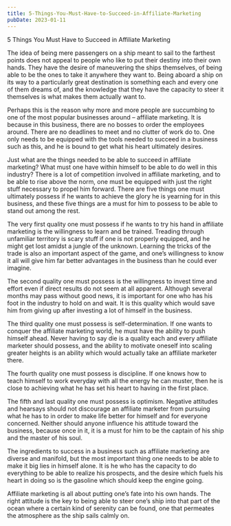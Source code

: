 ```yaml
---
title: 5-Things-You-Must-Have-to-Succeed-in-Affiliate-Marketing
pubDate: 2023-01-11
---
```


5 Things You Must Have to Succeed in Affiliate Marketing


The idea of being mere passengers on a ship meant to sail to the farthest points does not appeal to people who like to put their destiny into their own hands.  They have the desire of maneuvering the ships themselves, of being able to be the ones to take it anywhere they want to.  Being aboard a ship on its way to a particularly great destination is something each and every one of them dreams of, and the knowledge that they have the capacity to steer it themselves is what makes them actually want to.

Perhaps this is the reason why more and more people are succumbing to one of the most popular businesses around – affiliate marketing.  It is because in this business, there are no bosses to order the employees around.  There are no deadlines to meet and no clutter of work do to.  One only needs to be equipped with the tools needed to succeed in a business such as this, and he is bound to get what his heart ultimately desires.

Just what are the things needed to be able to succeed in affiliate marketing?  What must one have within himself to be able to do well in this industry?  There is a lot of competition involved in affiliate marketing, and to be able to rise above the norm, one must be equipped with just the right stuff necessary to propel him forward.  There are five things one must ultimately possess if he wants to achieve the glory he is yearning for in this business, and these five things are a must for him to possess to be able to stand out among the rest.

The very first quality one must possess if he wants to try his hand in affiliate marketing is the willingness to learn and be trained.  Treading through unfamiliar territory is scary stuff if one is not properly equipped, and he might get lost amidst a jungle of the unknown.  Learning the tricks of the trade is also an important aspect of the game, and one’s willingness to know it all will give him far better advantages in the business than he could ever imagine.

The second quality one must possess is the willingness to invest time and effort even if direct results do not seem at all apparent.  Although several months may pass without good news, it is important for one who has his foot in the industry to hold on and wait.  It is this quality which would save him from giving up after investing a lot of himself in the business.

The third quality one must possess is self-determination.  If one wants to conquer the affiliate marketing world, he must have the ability to push himself ahead.  Never having to say die is a quality each and every affiliate marketer should possess, and the ability to motivate oneself into scaling greater heights is an ability which would actually take an affiliate marketer there.

The fourth quality one must possess is discipline.  If one knows how to teach himself to work everyday with all the energy he can muster, then he is close to achieving what he has set his heart to having in the first place.

The fifth and last quality one must possess is optimism.  Negative attitudes and hearsays should not discourage an affiliate marketer from pursuing what he has to in order to make life better for himself and for everyone concerned.  Neither should anyone influence his attitude toward the business, because once in it, it is a must for him to be the captain of his ship and the master of his soul.

The ingredients to success in a business such as affiliate marketing are diverse and manifold, but the most important thing one needs to be able to make it big lies in himself alone.  It is he who has the capacity to do everything to be able to realize his prospects, and the desire which fuels his heart in doing so is the gasoline which should keep the engine going.

Affiliate marketing is all about putting one’s fate into his own hands.  The right attitude is the key to being able to steer one’s ship into that part of the ocean where a certain kind of serenity can be found, one that permeates the atmosphere as the ship sails calmly on.